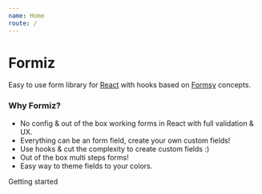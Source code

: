 ```yaml
---
name: Home
route: /
---
```



# Formiz

Easy to use form library for [React](https://reactjs.org/) with hooks based on [Formsy](https://github.com/formsy/formsy-react) concepts.

### Why Formiz?

- No config & out of the box working forms in React with full validation & UX.
- Everything can be an form field, create your own custom fields!
- Use hooks & cut the complexity to create custom fields :)
- Out of the box multi steps forms!
- Easy way to theme fields to your colors.

<Link to="/getting-started">
    Getting started
</Link>
